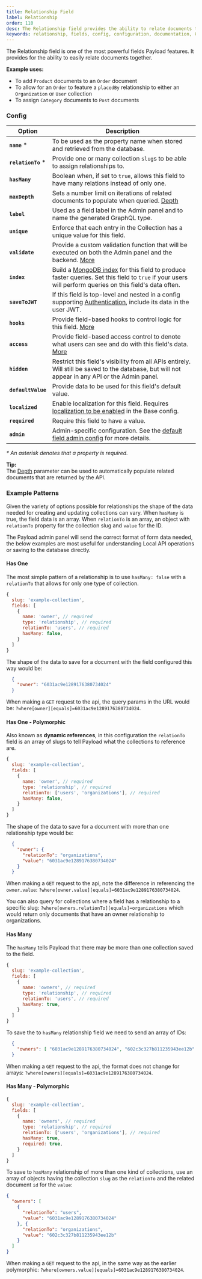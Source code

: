 ```yaml
---
title: Relationship Field
label: Relationship
order: 110
desc: The Relationship field provides the ability to relate documents together. Learn how to use Relationship fields, see examples and options.
keywords: relationship, fields, config, configuration, documentation, Content Management System, cms, headless, javascript, node, react, express
---
```


<Banner >
  The Relationship field is one of the most powerful fields Payload features. It provides for the ability to easily relate documents together.
</Banner>

**Example uses:**

- To add `Product` documents to an `Order` document
- To allow for an `Order` to feature a `placedBy` relationship to either an `Organization` or `User` collection
- To assign `Category` documents to `Post` documents

### Config

| Option           | Description |
| ---------------- | ----------- |
| **`name`** *         | To be used as the property name when stored and retrieved from the database.  |
| **`relationTo`** *   | Provide one or many collection `slug`s to be able to assign relationships to. |
| **`hasMany`**        | Boolean when, if set to `true`, allows this field to have many relations instead of only one. |
| **`maxDepth`**       | Sets a number limit on iterations of related documents to populate when queried. [Depth](/docs/getting-started/concepts#depth) |
| **`label`**          | Used as a field label in the Admin panel and to name the generated GraphQL type. |
| **`unique`**         | Enforce that each entry in the Collection has a unique value for this field. |
| **`validate`**       | Provide a custom validation function that will be executed on both the Admin panel and the backend. [More](/docs/fields/overview#validation) |
| **`index`**          | Build a [MongoDB index](https://docs.mongodb.com/manual/indexes/) for this field to produce faster queries. Set this field to `true` if your users will perform queries on this field's data often. |
| **`saveToJWT`**      | If this field is top-level and nested in a config supporting [Authentication](/docs/authentication/config), include its data in the user JWT. |
| **`hooks`**          | Provide field-based hooks to control logic for this field. [More](/docs/fields/overview#field-level-hooks) |
| **`access`**         | Provide field-based access control to denote what users can see and do with this field's data. [More](/docs/fields/overview#field-level-access-control) |
| **`hidden`**         | Restrict this field's visibility from all APIs entirely. Will still be saved to the database, but will not appear in any API or the Admin panel. |
| **`defaultValue`**   | Provide data to be used for this field's default value. |
| **`localized`**      | Enable localization for this field. Requires [localization to be enabled](/docs/configuration/localization) in the Base config. |
| **`required`**       | Require this field to have a value. |
| **`admin`**          | Admin-specific configuration. See the [default field admin config](/docs/fields/overview#admin-config) for more details. |

*\* An asterisk denotes that a property is required.*

<Banner type="success">
  <strong>Tip:</strong><br/>
  The <a href="/docs/getting-started/concepts#depth">Depth</a> parameter can be used to automatically populate related documents that are returned by the API.
</Banner>

### Example Patterns
Given the variety of options possible for relationships the shape of the data needed for creating and updating collections can vary. When `hasMany` is true, the field data is an array. When `relationTo` is an array, an object with `relationTo` property for the collection slug and `value` for the ID.

<Banner>
  The Payload admin panel will send the correct format of form data needed, the below examples are most useful for understanding Local API operations or saving to the database directly.
</Banner>

#### Has One
The most simple pattern of a relationship is to use `hasMany: false` with a `relationTo` that allows for only one type of collection.
```js
{
  slug: 'example-collection',
  fields: [
    {
      name: 'owner', // required
      type: 'relationship', // required
      relationTo: 'users', // required
      hasMany: false,
    }
  ]
}
```

The shape of the data to save for a document with the field configured this way would be:
```json
  {
    "owner": "6031ac9e1289176380734024"
  }
```

When making a `GET` request to the api, the query params in the URL would be:
`?where[owner][equals]=6031ac9e1289176380734024`.

#### Has One - Polymorphic
Also known as **dynamic references**, in this configuration the `relationTo` field is an array of slugs to tell Payload what the collections to reference are.
```js
{
  slug: 'example-collection',
  fields: [
    {
      name: 'owner', // required
      type: 'relationship', // required
      relationTo: ['users', 'organizations'], // required
      hasMany: false,
    }
  ]
}
```

The shape of the data to save for a document with more than one relationship type would be:
```json
  {
    "owner": {
      "relationTo": "organizations",
      "value": "6031ac9e1289176380734024"
    }
  }
```

When making a `GET` request to the api, note the difference in referencing the `owner.value`:
`?where[owner.value][equals]=6031ac9e1289176380734024`.

You can also query for collections where a field has a relationship to a specific slug: `?where[owners.relationTo][equals]=organizations` which would return only documents that have an owner relationship to organizations.

#### Has Many
The `hasMany` tells Payload that there may be more than one collection saved to the field.
```js
{
  slug: 'example-collection',
  fields: [
    {
      name: 'owners', // required
      type: 'relationship', // required
      relationTo: 'users', // required
      hasMany: true,
    }
  ]
}
```

To save the to `hasMany` relationship field we need to send an array of IDs:
```json
  {
    "owners": [ "6031ac9e1289176380734024", "602c3c327b811235943ee12b" ]
  }
```

When making a `GET` request to the api, the format does not change for arrays:
`?where[owners][equals]=6031ac9e1289176380734024`.

#### Has Many - Polymorphic
```js
{
  slug: 'example-collection',
  fields: [
    {
      name: 'owners', // required
      type: 'relationship', // required
      relationTo: ['users', 'organizations'], // required
      hasMany: true,
      required: true,
    }
  ]
}
```

To save to `hasMany` relationship of more than one kind of collections, use an array of objects having the collection `slug` as the `relationTo` and the related document `id` for the `value`:
```json
{
  "owners": [
    {
      "relationTo": "users",
      "value": "6031ac9e1289176380734024"
    }, {
      "relationTo": "organizations",
      "value": "602c3c327b811235943ee12b"
    }
  ]
}
```

When making a `GET` request to the api, in the same way as the earlier polymorphic:
`?where[owners.value][equals]=6031ac9e1289176380734024`.
